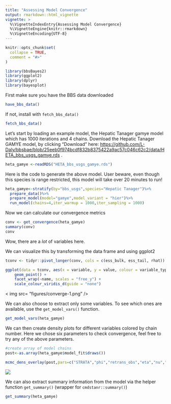 ```yaml
---
title: "Assessing Model Convergence"
output: rmarkdown::html_vignette
vignette: >
  %\VignetteIndexEntry{Assessing Model Convergence}
  %\VignetteEngine{knitr::rmarkdown}
  %\VignetteEncoding{UTF-8}
---
```


```r
knitr::opts_chunk$set(
  collapse = TRUE,
  comment = "#>"
)
```

```r
library(bbsBayes2)
library(ggplot2)
library(dplyr)
library(bayesplot)
```

First make sure you have the BBS data downloaded
```r
have_bbs_data()
```

If not, install with `fetch_bbs_data()`
```r
fetch_bbs_data()
```

Let's start by loading an example model, the Hepatic Tanager gamye model which has 1000 iterations and 4 chains. Download the Hepatic Tanager GAMYE model, by clicking "Download" here: <https://github.com/L-Daly/bbsbae/blob/25eeb0f974bcdf832b8375422a9ac57c046c62c2/data/HETA_bbs_usgs_gamye.rds> . 
```r
heta_gamye <-readRDS("HETA_bbs_usgs_gamye.rds")
```

Here is the code to generate the above model. User beware, even though this species is range restricted, this model will take over 20 minutes to run!

```r
heta_gamye<-stratify(by="bbs_usgs",species="Hepatic Tanager")%>%
  prepare_data()%>%
  prepare_model(model="gamye",model_variant = "hier")%>%
  run_model(chains=4,iter_warmup = 1000,iter_sampling = 1000)
```


Now we can calculate our convergence metrics
```r
conv <- get_convergence(heta_gamye)
summary(conv)
conv
```

Wow, there are a *lot* of variables here.

We can visualize this by transforming the data frame and using ggplot2

```r
tconv <- tidyr::pivot_longer(conv, cols = c(ess_bulk, ess_tail, rhat))

ggplot(data = tconv, aes(x = variable, y = value, colour = variable_type)) +
    geom_point() +
    facet_wrap(~name, scales = "free_y") +
    scale_colour_viridis_d(guide = "none")
```
< img src= "figures/converge-1.png" />

We can also choose to extract only some variables. To see which ones are available,
use the `get_model_vars()` function.

```r
get_model_vars(heta_gamye)
```

We can then create density plots for different variables colored by chain number. Here we chose six parameters to check convergence, feel free to try any of the above parameters.

```r
#create array of model chains
post<-as.array(heta_gamye$model_fit$draws())

mcmc_dens_overlay(post,pars=c("STRATA","phi","retrans_obs","eta","nu","sdste"))
```
<img src= "figures/dense-1.png" />

We can also extract summary information from the model via the helper function `get_summary()` (wrapper for  `cmdstanr::summary()`)

```r
get_summary(heta_gamye)
```
